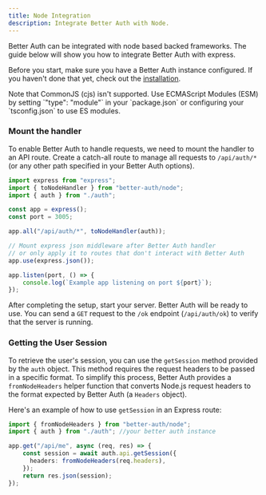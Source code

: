 ```yaml
---
title: Node Integration
description: Integrate Better Auth with Node.
---
```


Better Auth can be integrated with node based backed frameworks. The guide below will show you how to integrate Better Auth with express.

Before you start, make sure you have a Better Auth instance configured. If you haven't done that yet, check out the [installation](/docs/installation).

<Callout>
Note that CommonJS (cjs) isn't supported. Use ECMAScript Modules (ESM) by setting `"type": "module"` in your `package.json` or configuring your `tsconfig.json` to use ES modules.
</Callout>

### Mount the handler

To enable Better Auth to handle requests, we need to mount the handler to an API route. Create a catch-all route to manage all requests to `/api/auth/*` (or any other path specified in your Better Auth options).

```ts title="server.ts"
import express from "express";
import { toNodeHandler } from "better-auth/node";
import { auth } from "./auth";

const app = express();
const port = 3005;

app.all("/api/auth/*", toNodeHandler(auth));

// Mount express json middleware after Better Auth handler
// or only apply it to routes that don't interact with Better Auth
app.use(express.json());

app.listen(port, () => {
	console.log(`Example app listening on port ${port}`);
});
```

After completing the setup, start your server. Better Auth will be ready to use. You can send a `GET` request to the `/ok` endpoint (`/api/auth/ok`) to verify that the server is running.

### Getting the User Session

To retrieve the user's session, you can use the `getSession` method provided by the `auth` object. This method requires the request headers to be passed in a specific format. To simplify this process, Better Auth provides a `fromNodeHeaders` helper function that converts Node.js request headers to the format expected by Better Auth (a `Headers` object).

Here's an example of how to use `getSession` in an Express route:

```ts title="server.ts"
import { fromNodeHeaders } from "better-auth/node";
import { auth } from "./auth"; //your better auth instance

app.get("/api/me", async (req, res) => {
 	const session = await auth.api.getSession({
      headers: fromNodeHeaders(req.headers),
    });
	return res.json(session);
});
```
